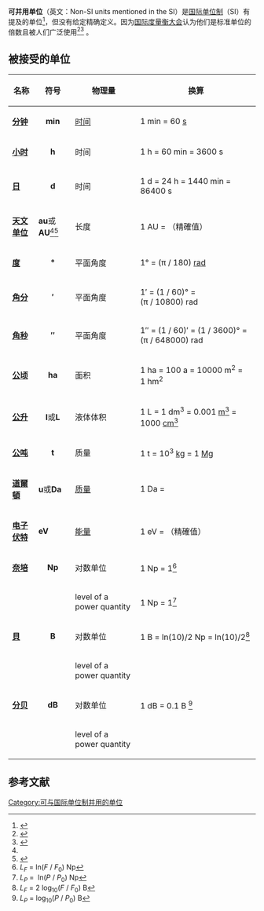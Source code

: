 '''可并用单位'''（英文：Non-SI units mentioned in the SI）是[[国际单位制|国际单位制]]（SI）有提及的单位<ref>{{cite news|url=http://cbimg.cnki.net/Editor/2015/0529/gldz/63fa1ddb-1a43-4c35-9803-a85350100be0.pdf|title=中国标准的国际单位|publisher=|accessdate=2016-04-13|archive-date=2017-01-11|archive-url=https://web.archive.org/web/20170111082108/http://cbimg.cnki.net/Editor/2015/0529/gldz/63fa1ddb-1a43-4c35-9803-a85350100be0.pdf|dead-url=no}}</ref>，但没有给定精确定义。因为[[国际度量衡大会|国际度量衡大会]]认为他们是标准单位的倍数且被人们广泛使用<ref name="bipm">{{cite web|title=The International  System of Units (SI)|url=https://www.bipm.org/utils/common/pdf/si-brochure/SI-Brochure-9-EN.pdf|accessdate=2020-05-28|author=|date=2019|format=|work=SI brochure (9th edition)|publisher=BIPM|language=|orig-year=2019|archive-date=2020-07-26|archive-url=https://web.archive.org/web/20200726020107/https://www.bipm.org/utils/common/pdf/si-brochure/SI-Brochure-9-EN.pdf|dead-url=no}}</ref><ref>{{cite web
 | author=Taylor, Barry N. (ed.)
 | url=http://physics.nist.gov/Pubs/SP330/sp330.pdf
 | title=The International System of Units (SI)
 | year=2001
 | work=Special Publication 330
 | publisher=[[National_Institute_of_Standards_and_Technology|National Institute of Standards and Technology]] (NIST)
 | location=Gaithersburg, Maryland
 | accessdate=2016-03-20
 | archive-date=2016-06-03
 | archive-url=https://web.archive.org/web/20160603215953/http://physics.nist.gov/Pubs/SP330/sp330.pdf
 | dead-url=no
 }}</ref> 。

==被接受的单位==
 {|class="wikitable"
 |-
 !scope="col"| 名称
 !scope="col"| 符号
 !scope="col"| 物理量
 !scope="col"| 换算
 |-
 | '''[[分钟|分钟]]'''
 |style="text-align:center"| '''min'''
 | [[时间|时间]]
 | 1 min = 60 [[second|s]]
 |-
 | '''[[小时|小时]]'''
 |style="text-align:center"| '''h'''
 | 时间
 | 1 h = 60 min = 3600 s
 |-
 | '''[[日|日]]'''
 |style="text-align:center"| '''d'''
 | 时间
 | 1 d = 24 h = 1440 min = 86400 s
|-
|'''[[天文单位|天文单位]]'''
|'''au'''或 '''AU'''<ref name="bipm" /><ref>{{cite web|title=Manuscript Preparation: AJ & ApJ Author Instructions|url=http://aas.org/authors/manuscript-preparation-aj-apj-author-instructions#_Toc2.2|accessdate=2015-06-15|publisher=American Astronomical Society|dead-url=yes|archive-url=https://web.archive.org/web/20160221121728/http://aas.org/authors/manuscript-preparation-aj-apj-author-instructions#_Toc2.2|archive-date=2016-02-21}}</ref>
|长度
|1 AU = {{val|1.495978707|e=11|ul=m}}（精確值）
|-
 | '''[[度_(角)|度]]'''
 |style="text-align:center"| '''°'''
 | 平面角度
 | 1° = (π / 180) [[弧度|rad]]
 |-
 | '''[[角分|角分]]'''
 |style="text-align:center"| '''′'''
 |平面角度
 | 1′ = (1 / 60)° = (π / 10800) rad
 |-
 | '''[[角秒|角秒]]'''
 |style="text-align:center"| '''″'''
 | 平面角度
 | 1″ = (1 / 60)′ = (1 / 3600)° = (π / 648000) rad
 |-
 | '''[[公顷|公顷]]'''
 |style="text-align:center"| '''ha'''
 | 面积
 | 1 ha = 100 a = 10000 m<sup>2</sup> = 1 hm<sup>2</sup>
 |-
 | '''[[公升|公升]]'''
 |style="text-align:center"| '''l'''或'''L'''
 | 液体体积
 | 1 L = 1 dm<sup>3</sup> = 0.001 [[cubic_metre|m<sup>3</sup>]] = 1000 [[Cubic_centimetre|cm<sup>3</sup>]]
 |-
 | '''[[公吨|公吨]]'''
 |style="text-align:center"| '''t'''
 | 质量
 | 1 t = 10<sup>3</sup> [[kilogram|kg]] = 1 [[megagram|Mg]]
|-
|'''[[原子质量单位|道爾頓]]'''
|'''u'''或'''Da'''
|[[质量|质量]]
|1 Da = {{val|1.66053906660|(50)|e=-27|ul=kg}}
|-
|'''[[电子伏特|电子伏特]]'''
|'''eV'''
|[[能量|能量]]
|1 eV = {{val|1.602176634|e=-19|ul=J}}（精確值）
|-
 | '''[[奈培|奈培]]'''
 |style="text-align:center"| '''Np'''
 | 对数单位
 | 1 Np = 1<ref>''L<sub>F</sub>'' = ln(''F'' / ''F''<sub>0</sub>) Np</ref>
 |-
 |  
 |  
 | level of a power quantity
 | 1 Np = 1<ref>''L<sub>P</sub>'' = {{frac|1|2}} ln(''P'' / ''P''<sub>0</sub>) Np</ref>
 |-
 |'''[[分貝|貝]]'''
 |style="text-align:center"| '''B'''
 |对数单位
 | 1 B = ln(10)/2 Np = ln(10)/2<ref>''L<sub>F</sub>'' = 2 log<sub>10</sub>(''F'' / ''F''<sub>0</sub>) B</ref>
 |-
 |  
 |  
 | level of a power quantity
 |
 |-
 | '''[[分贝|分贝]]'''
 |style="text-align:center"| '''dB'''
 | 对数单位
 | 1 dB = 0.1 B <ref>''L<sub>P</sub>'' = log<sub>10</sub>(''P'' / ''P''<sub>0</sub>) B</ref>
 |-
 |  
 |  
 | level of a power quantity
 |
 |}

==参考文献==
{{Reflist|2}}

[[Category:可与国际单位制并用的单位|Category:可与国际单位制并用的单位]]